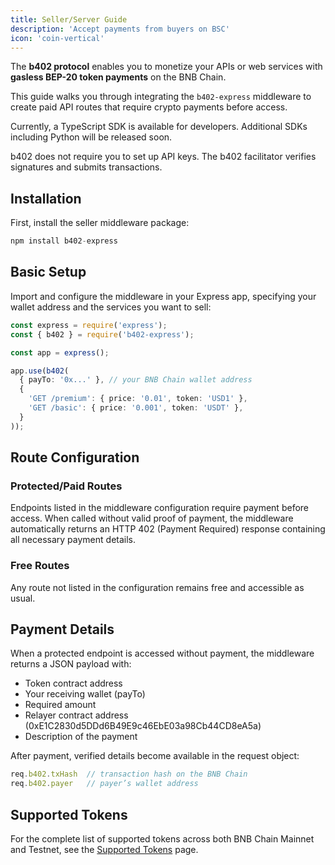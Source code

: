 ```yaml
---
title: Seller/Server Guide
description: 'Accept payments from buyers on BSC'
icon: 'coin-vertical'
---
```


The **b402 protocol** enables you to monetize your APIs or web services with **gasless BEP-20 token payments** on the BNB Chain.

This guide walks you through integrating the `b402-express` middleware to create paid API routes that require crypto payments before access.

Currently, a TypeScript SDK is available for developers. Additional SDKs including Python will be released soon.


<Info>
  b402 does not require you to set up API keys. The b402 facilitator verifies signatures and submits transactions.
</Info>

## Installation

First, install the seller middleware package:

``` ts
npm install b402-express
```

## Basic Setup

Import and configure the middleware in your Express app, specifying your wallet address and the services you want to sell:

```ts lines
const express = require('express');
const { b402 } = require('b402-express');

const app = express();

app.use(b402(
  { payTo: '0x...' }, // your BNB Chain wallet address
  {
    'GET /premium': { price: '0.01', token: 'USD1' },
    'GET /basic': { price: '0.001', token: 'USDT' },
  }
));
```

## Route Configuration
### Protected/Paid Routes

Endpoints listed in the middleware configuration require payment before access.
When called without valid proof of payment, the middleware automatically returns an HTTP 402 (Payment Required) response containing all necessary payment details.

### Free Routes

Any route not listed in the configuration remains free and accessible as usual.

## Payment Details

When a protected endpoint is accessed without payment, the middleware returns a JSON payload with:
- Token contract address
- Your receiving wallet (payTo)
- Required amount
- Relayer contract address (0xE1C2830d5DDd6B49E9c46EbE03a98Cb44CD8eA5a)
- Description of the payment

After payment, verified details become available in the request object:

``` ts lines
req.b402.txHash  // transaction hash on the BNB Chain
req.b402.payer   // payer’s wallet address
```

## Supported Tokens

For the complete list of supported tokens across both BNB Chain Mainnet and Testnet, see the [Supported Tokens](/b402-protocol/supported-tokens) page. 
